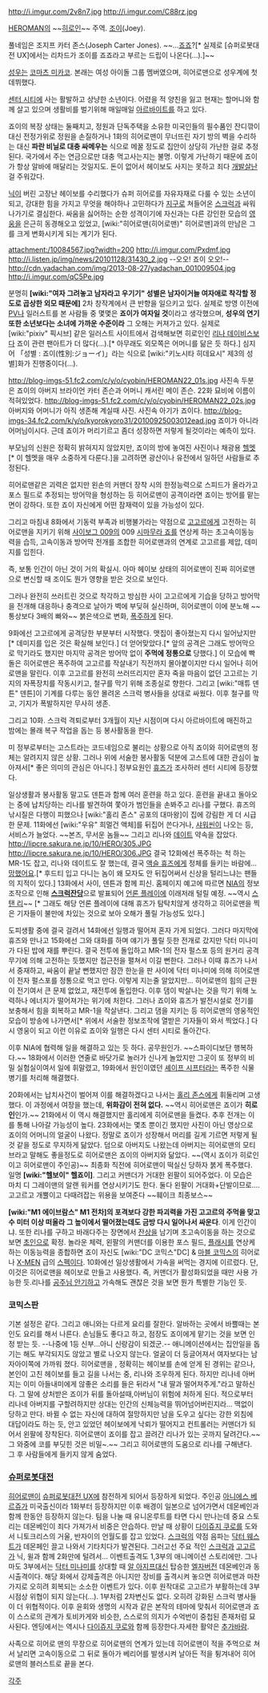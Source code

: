 http://i.imgur.com/2v8n7.jpg
http://i.imgur.com/C88rz.jpg

[[HEROMAN]]의 ~~[[히로인]]~~ 주역. [[조이]](Joey).

풀네임은 조지프 카터 존스(Joseph Carter Jones). ~~…[[죠죠]]?[* 실제로 [슈퍼로봇대전 UX]에서는 리차드가 조이를 죠죠라고 부르는 드립이 나온다(...).]~~

[[성우]]는 [[코마츠 미카코]]. 본래는 여성 아이돌 그룹 멤버였으며, 히어로맨으로 성우계에 첫 데뷔했다.

[[센터 시티]]에 사는 활발하고 상냥한 소년이다. 어렸을 적 양친을 잃고 현재는 할머니와 함께 살고 있으며 생활비를 벌기위해 매일매일 [[아르바이트]]를 하고 있다.

죠이의 복장 상태는 둘째치고, 정원과 단독주택을 소유한 미국인들의 필수품인 잔디깎이 대신 전정가위로 정원을 손질하거나 1화의 히어로맨이 무너뜨린 자기 방의 벽을 수리하는 대신 '''파란 비닐로 대충 싸메우는''' 식으로 메꿀 정도로 집안이 상당히 가난한 걸로 추정된다. 국가에서 주는 연금으로만 대충 먹고사는지는 불명. 이렇게 가난하기 때문에 죠이가 항상 알바에 매달리는 것일지도. 돈이 없어서 헤이보도 사지는 못하고 죄다 [[개발살]]난 걸 주워갔다.

[[닉]]이 버린 고장난 헤이보를 수리했다가 슈퍼 히어로를 자유자재로 다룰 수 있는 소년이 되고, 강대한 힘을 가지고 무엇을 해야하나 고민하다가 [[지구]]로 쳐들어온 [[스크럭]]과 싸워나가기로 결심한다. 싸움을 싫어하는 순한 성격이기에 자신과는 다른 강인한 모습의 [[영웅]]을 은근히 동경해오고 있었고, [wiki:"히어로맨(히어로맨)" 히어로맨]과의 만남은 그를 크게 변화시키게 되는 계기가 된다.

attachment:/10084567.jpg?width=200 
http://i.imgur.com/Pxdmf.jpg
http://i.listen.jp/img/news/20101128/31430_2.jpg
--오오! 죠이 오오!--
http://cdn.yadachan.com/img/2013-08-27/yadachan_001009504.jpg
http://i.imgur.com/qC5Pe.jpg

분명히 '''[wiki:"여자 그려놓고 남자라고 우기기" 성별은 남자이거늘 여자애로 착각할 정도로 곱상한 외모 때문에]''' 2차 창작계에서 큰 반향을 일으키고 있다. 실제로 방영 이전에 [[PV]]나 일러스트를 본 사람들 중 몇몇은 '''죠이가 여자일 것'''이라고 생각했으며, '''성우의 연기 또한 소년보다는 소녀에 가까운 수준이라''' 그 오해는 커져가고 있다. 실제로 [wiki:"pixiv" 픽시브] 같은 일러스트 사이트에서 검색해보면 히로인인 [[리나 데이비스]]보다 죠이 관련 팬아트가 더 많다(…).[* 아무래도 외모쪽은 어머니를 닮은 듯 하다.] 심지어 「성별 : 죠이(性別:ジョーイ)」라는 식으로 [wiki:"키노시타 히데요시" 제3의 성별]화가 진행중이다(…).

http://blog-imgs-51.fc2.com/c/y/o/cyobin/HEROMAN22_01s.jpg
사진속 두분은 죠이의 아버지 브라이언 카터 존슨과 어머니 캐서린 메이 존슨. 22화 묘비에 이름이 적혀있었다. 
http://blog-imgs-51.fc2.com/c/y/o/cyobin/HEROMAN22_02s.jpg
아버지와 어머니가 아직 생존해 계실때 사진. 사진속 아기가 죠이다. 
http://blog-imgs-34.fc2.com/k/y/o/kyorokyoro31/20100925003012ead.jpg
죠이가 아니라 어머님이시다. 근데 죠이가 머리기르고 좀더 성장하면 저렇게 될것이라는 예측이 있다.

부모님의 신원은 정확히 밝혀지지 않았지만, 죠이의 방에 놓여진 사진이나 채광용 [[헬멧]][* 이 헬멧을 매우 소중하게 다룬다.]을 고려하면 광산이나 유전에서 일하던 사람들로 추정된다.

히어로맨같은 괴력은 없지만 왼손의 커맨더 장착 시의 한정능력으로 스피드가 올라가고 포스 필드로 추정되는 방어막을 형성하는 등 히어로맨이 공격이라면 죠이는 방어를 맡는 면이 강하다. 또한 죠이 자신에게 어떤 잠재력이 있을 가능성이 있다.

그리고 마침내 8화에서 기동력 부족과 비행불가라는 약점으로 [[고고르]]에게 고전하는 히어로맨을 지키기 위해 [[사이보그 009]]의 009 [[시마무라 죠]]를 연상케 하는 초고속이동능력을 습득, 고속이동과 방어막 전개를 조합한 히어로맨과의 연계로 고고르를 제압, 데미지를 입힌다.

즉, 보통 인간이 아닌 것이 거의 확실시. 아마 헤이보 상태의 히어로맨이 진짜 히어로맨으로 변신할 때 조이도 뭔가 영향을 받은 것으로 보인다.

그러나 완전히 쓰러트린 것으로 착각하고 방심한 사이 고고르에게 기습을 당하고 방어막을 전개해 대응하나 충격으로 날아가 벽에 부딪혀 실신하며, 히어로맨이 이에 분노해 ~~통상보다 3배의 빠와~~ 붉은색으로 변화, [[폭주]]하게 된다.

9화에선 고고르에게 공격당한 부분부터 시작했다. 맷집이 좋아졌는지 다시 일어났지만[* 데미지를 입은 것은 확실해 보인다.] 더 얻어맞았다.[* 앞의 공격은 그래도 방어막으로 막기라도 했지만 마지막 공격은 방어막 없이 '''주먹에 정통으로''' 당했다.] 이 모습에 빡돌은 히어로맨은 폭주하여 고고르를 작살내기 직전까지 몰아붙이지만 다시 일어나 히어로맨을 말린다. 이후 고고르를 완전히 쓰러뜨리지만 혼자 죽을 마음이 없던 고고르는 기지의 자폭장치를 작동시키고, 철구를 막기 위해 조종실로 향한다. 그리고 [wiki:"매튜 덴튼" 덴튼]이 기계를 다루는 동안 몰려온 스크럭 병사들을 상대로 싸웠다. 이후 철구를 막고, 기지가 폭발하지만 무사히 생존.

그리고 10화. 스크럭 격퇴로부터 3개월이 지난 시점이며 다시 아르바이트에 매진하고 밤에는 몰래 복구 작업을 돕는 등 봉사활동을 한다.

미 정부로부터는 고스트라는 코드네임으로 불리는 상황으로 아직 죠이와 히어로맨의 정체는 알려지지 않은 상황. 그러나 위에 서술한 봉사활동 덕분에 고스트에 대한 관심이 높아져서[* 좋은 의미의 관심은 아니다.] 정부요원인 [[휴즈]]가 조사하러 센터 시티에 등장했다.

일상생활과 봉사활동 말고도 덴튼과 함께 여러 훈련을 하고 있다. 훈련을 끝내고 돌아오는 중에 납치당하는 리나를 발견하여 쫓아가 범인들을 손봐주고 리나를 구했다. 
휴즈의 낚시질은 다행이 피했으나 [wiki:"홀리 존스" 공포의 대마왕]이 집에 강림한 게 더 시급한 문제. 11화에선 [wiki:"우유" 희멀건 액체]를 뒤집어 쓴다거나, [[샤워]]씬이 나오는 등, 서비스가 늘었다. ~~본즈, 무서운 놈들~~ 그리고 리나와 [[데이트]] 약속을 잡았다. 
http://lipcre.sakura.ne.jp/10/HERO/305.JPG
http://lipcre.sakura.ne.jp/10/HERO/306.JPG
결국 12화에선 폭주하는 척 하는 MR-1도 잡고, 리나와 데이트도 잘 했는데, 결국 [[액슬 휴즈]]에게 정체를 들키는 바람에... [[망했어요]].[* 후드티 입고 다니는 놈이 왜 모자도 안 뒤집어써서 신상을 털리느냐는 팬들의 지적이 있다.] 13화에서 사이, 덴튼과 함께 피신. 홈페이지 예고에 따르면 [[NIA]]의 정보조작으로 인해 '''[[스크럭]]잔당'''으로 발표되어 [[언론 플레이]]에 이래저래 털릴 예정. ~~역시 [[스탠 리]]~~ [* 그래도 해당 언론 플레이에 대해 휴즈가 탐탁치않게 생각하고 히어로맨을 찍은 기자들이 불만에 차있는 것으로 보아 오해가 풀릴 가능성도 있다.]

도피생활 중에 결국 걸려서 14화에선 일행과 떨어져 혼자 가게 되었다. 그러다 마지막에 휴즈와 만나고 15화에선 그와 대화를 하며 얘기가 풀릴 듯한 전개로 갔지만 닥터 미나미가 다된 밥에 재를 뿌린다. 결국 전투에 돌입하고 MR-1의 전자 펄스포 등의 원거리 공격무기에 의해 고전하는 듯했지만 접근전을 펼쳐서 이길 뻔한다. 그러나 이때 휴즈가 나서서 중재하고, 싸움이 끝날 뻔했지만 잠깐 한눈을 판 사이에 닥터 미나미에 의해 히어로맨이 전자 펄스포를 정통으로 먹고 만다. 이렇게 지는줄 알았지만... 히어로맨의 힘의 근원이 전기여서 큰 문제 없었고, 재전투에 돌입한다. 이후 댐이 박살나는 것을 막기 위해 노력하나 에너지가 떨어져가는 위기에 처한다. 그러나 죠이와 휴즈가 발전시설로 전기를 보충해서 힘을 회복하고 MR-1을 작살낸다. 그리고 댐을 지키는 등 히어로맨의 영웅적인 모습이 방송에 나가면서[* 위에서 서술한 정보조작에 열받은 기자들이 와서 찍었다.] 다시 영웅이 되고 이런 이유로 죠이와 일행은 다시 센터 시티로 돌아간다.

이후 NIA에 협력해 일을 해결하고 있는 듯 하다. 공무원인가. ~~스파이디보단 행복하다.~~
18화에서 이러한 연줄로 바닷가로 놀러가 신나게 놀았지만 그곳이 또 정부의 비밀 실험실이여서 일에 휘말렸고, 19화에서 원인이였던 [[셰이프 시프터]]라는 폭주한 식물병기를 처리해 해결했다.

20화에서는 납치사건이 벌어져 이를 해결하겠다고 나서는 [[홀리 존스]]에게 휘둘리며 고생했다. 이 과정에서 여장을 했는데, '''위화감이 전혀 없다.''' ~~역시 히어로맨은 죠이가 '''히로인'''인가.~~ 21화에서 이 역시 해결했지만 홀리에게 히어로맨을 들켰다. 추후 전개는 이를 통해 나아갈 가능성이 높다. 23화에서는 몇초 뿐이긴 했지만 사진이 아닌 영상으로 죠이의 어머니의 얼굴이 나왔다. 정말로 죠이가 성장해서 머리를 길게 기르면 저렇게 될 것 같을 정도로 무지하게 닮았다. 덤으로 아버지도 나왔는데 아버지는 히어로맨의 모티브라고 말해도 좋을정도로 히어로맨은 죠이의 아버지와 닮았다. ~~(역시 죠이가 히로인이고 히어로맨이 주인공)~~ 최종화 직전에 히어로맨이 떡실신 당하자 붉게 폭주했다. 일명 '''[wiki:"헬보이" 헬죠이]'''. 그리고 커맨더가 거대한 왼팔이 되어주었다. 이 모습은 마치 디 그레이맨의 알랜 워커를 연상시키기도 한다. 둘다 왼팔이 거대화+단발이므로....
고고르고 개뿔이고 다때려잡는 위용을 보여준다 ~~훼이크 최종보스~~

'''[wiki:"M1 에이브람스" M1 전차]의 포격보다 강한 파괴력을 가진 고고르의 주먹을 맞고 수 미터 이상 떠올라 그 높이에서 떨어졌는데도 금방 다시 일어나서 싸운다'''. 이게 인간이냐. 또한 리나를 구하고 바래다주는 장면에서 [[잔상]]을 남기며 초고속이동을 하는 것으로 보면 [[초인]]으로 확정. 
놀라운 체력, 왼팔의 커맨더를 이용한 포스 필드, [[플래시]]를 연상케하는 이동능력을 종합하면 죠이 자신도 [wiki:"DC 코믹스"DC] & [[마블 코믹스]]의 히어로나 [[X-MEN]] 급의 [[스펙]]이다.
10화에선 일상생활에서 가속을 써먹는 경지에 이르렀다. 단, 이것은 히어로맨을 헤이보로 만들고 사용했다. 즉, 커맨더가 활성화되었을 때만 사용 가능한 듯.리나를 [[공주님 안기]]하고 가속해도 괜찮은 것을 보면 뭔가 특별한 기능인 듯.


=== 코믹스판 ===

기본 설정은 같다. 그리고 애니와는 다르게 요리를 잘한다. 알바하는 곳에서 바쁠때는 본인도 요리를 해서 나른다. 손님들도 좋다고 하고, 점장도 죠이에게 맡기는 것을 보면 인정 받는 듯. --나중에 1등 신부...아니 신랑감이 되겠군.-- 애니메이션에서는 집안일을 돕기는 해도 부각되지도 않았고 별로 나오지 않는다.
얼굴이 더 둥글어져서 여자보다는 남자아이쪽에 가까워 졌다.
히어로맨을 , 정확히는 헤이보를 손에 얻게 된 경위는 같으나, 본인이 고친 헤이보를 들고 길을 나서는 중, 리나와 조우하게 된다. 하지만 리나네 아버지는 이미 아들내미에게 않좋은 소리를 들은 뒤라서 "내 딸과 떨어져주게."라고 말하신다. 그 말에 상처받은 죠이가 뒤를 돌아설때,아버님이 위험에 처하게 된다.
적으로부터 리나네 아버지를 구할려하지만 상대는 인간의 신체능력을 뛰어넘어버린지라... 맥없이 당하고 만다. 바뀔 수 없는 자신에 대하여 절망하지만 남을 도우고 싶다는 강한 외침에 대답이라도 하는 듯, 안고 있었던 헤이보에게 낙뢰가 떨어지고 컨트롤러는 커맨더가 되어서 왼팔에 장착된다.
히어로맨이 죠이를 잡고 끌려간 리나가 있는 곳까지 달려간다.~~그 와중에 코를 부딧힌 것은 비밀~.~~ 그리고 히어로맨의 도움으로 리나를 구해낸다. 그 후 사람들에게 들키지 않게 숨었다.

=== [[슈퍼로봇대전]] ===
[[히어로맨]]이 [[슈퍼로봇대전 UX]]에 참전하게 되어서 등장하게 되었다. 주인공 [[아니에스 베르쥬]]가 미국출신이라 1화부터 등장하지만 이후 배경이 일본으로 넘어가면서 데몬베인과 함께 한동안 등장하지 않는다. 팀을 나눌 때 유니온루트를 타면 다시 만나는데 중요 스토리는 데몬베인이 죄다 가져가서 비중은 안습하다. 만날 때 상황이 [[다이쥬지 쿠로]]를 도와서 니토크리스의 거울, 반자이의 언월도를 잡고 있었다. [[스크럭]]의 약점 음파는 [[닥터 웨스트]]가 데몬페인 끌고 나와서 기타치다가 발견된다. 그러고선 주요 적인 [[스크럭]]과 [[고고르]]가 닉, 윌과 함께 2화만에 털려서... 이벤트출격도 1,3부의 애니메이션 스토리에만. 그나마도 3부에서는 [[닥터 미나미]]를 상대할 때 [[알 아지프]]대신 탑승한 [[엘자(참마대성 데몬베인)|엘자]]버전 데몬베인과 동시출격이다. 
해당 화에서 강제출격은 아니지만 장비를 출격시켜 놓으면 히어로맨과 마찬가지로 오히려 회복되는 소소한 이벤트가 있다. 이후 원작대로 고고르가 부활하는데 3부 시점상 위협이 되지 않는다(...). 1부처럼 2차변신도 없다. 오히려 강화된 스크럭 병사들이 더 위협적이다. 이후 윤회와 생명의 시작과 같은 본작의 테마에 맞춰서 히어로맨과 죠이 스스로의 관계가 토비카게와 비슷한, 스스로의 의지가 수억번이 중첩된 존재처럼 묘사된다. 엔딩에서는 역시나 [[다이쥬지 쿠로]]와 함께 등장한다.자세한 활약은 [[추가바람]].

사족으로 히어로 맨의 무장으로 히어로맨의 연계가 있는데 히어로맨이 적을 주먹으로 쳐서 날리면 고속이동으로 그 뒤로 돌아가 베리어를 발생시켜 날아든 적을 튕겨내어 히어로맨의 블러스트로 끝을 본다.

[[각주]]
